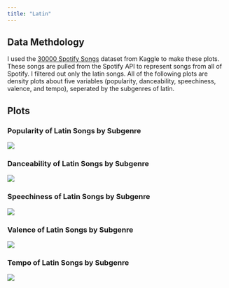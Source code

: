 ```yaml
---
title: "Latin"
---
```


## Data Methdology
I used the [30000 Spotify Songs](https://www.kaggle.com/datasets/joebeachcapital/30000-spotify-songs){target="blank"} dataset from Kaggle to make these plots. These songs are pulled from the Spotify API to represent songs from all of Spotify. I filtered out only the latin songs. All of the following plots are density plots about five variables (popularity, danceability, speechiness, valence, and tempo), seperated by the subgenres of latin.

## Plots

### Popularity of Latin Songs by Subgenre
![](../../src/plots/latin/spotify_30000_latin_popularity.png)

### Danceability of Latin Songs by Subgenre
![](../../src/plots/latin/spotify_30000_latin_danceability.png)

### Speechiness of Latin Songs by Subgenre
![](../../src/plots/latin/spotify_30000_latin_speechiness.png)

### Valence of Latin Songs by Subgenre
![](../../src/plots/latin/spotify_30000_latin_valence.png)

### Tempo of Latin Songs by Subgenre
![](../../src/plots/latin/spotify_30000_latin_tempo.png)
